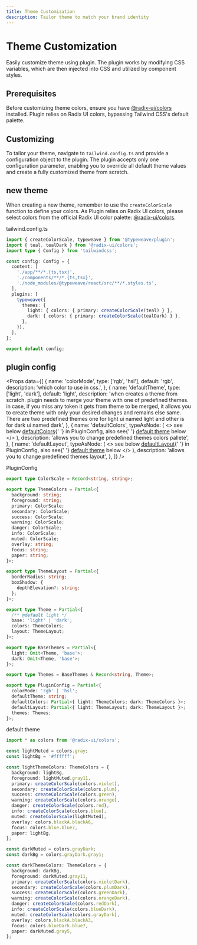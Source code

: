 ```yaml
---
title: Theme Customization
description: Tailor theme to match your brand identity
---
```


# Theme Customization

Easily customize theme using plugin. The plugin works by modifying CSS variables, which are then injected into CSS and utilized by component styles.

## Prerequisites

Before customizing theme colors, ensure you have [@radix-ui/colors](https://www.radix-ui.com/colors) installed. Plugin relies on Radix UI colors, bypassing Tailwind CSS's default palette.

## Customizing

To tailor your theme, navigate to `tailwind.config.ts` and provide a configuration object to the plugin. The plugin accepts only one configuration parameter, enabling you to override all default theme values and create a fully customized theme from scratch.

## new theme

When creating a new theme, remember to use the `createColorScale` function to define your colors. As Plugin relies on Radix UI colors, please select colors from the official Radix UI color palette: [@radix-ui/colors](https://www.radix-ui.com/colors).

<FileName>tailwind.config.ts</FileName>

```ts
import { createColorScale, typeweave } from '@typeweave/plugin';
import { teal, tealDark } from '@radix-ui/colors';
import type { Config } from 'tailwindcss';

const config: Config = {
  content: [
    './app/**/*.{ts,tsx}',
    './components/**/*.{ts,tsx}',
    './node_modules/@typeweave/react/src/**/*.styles.ts',
  ],
  plugins: [
    typeweave({
      themes: {
        light: { colors: { primary: createColorScale(teal) } },
        dark: { colors: { primary: createColorScale(tealDark) } },
      },
    }),
  ],
};

export default config;
```

## plugin config

<Props
  data={[
    {
      name: 'colorMode',
      type: ['rgb', 'hsl'],
      default: 'rgb',
      description: 'which color to use in css.',
    },
    {
      name: 'defaultTheme',
      type: ['light', 'dark'],
      default: 'light',
      description:
        'when creates a theme from scratch. plugin needs to merge your theme with one of predefined themes. in case, if you miss any token it gets from theme to be merged, it allows you to create theme with only your desired changes and remains else same. There are two predefined themes one for light ui named light and other is for dark ui named dark',
    },
    {
      name: 'defaultColors',
      typeAsNode: (
        <>
          see below <a href="native:#plugin-config">defaultColors</a>{' '}
          in PluginConfig, also see{' '}
          <a href="native:#default-theme">default theme</a> below
        </>
      ),
      description:
        'allows you to change predefined themes colors pallete',
    },
    {
      name: 'defaultLayout',
      typeAsNode: (
        <>
          see below <a href="native:#plugin-config">defaultLayout</a>{' '}
          in PluginConfig, also see{' '}
          <a href="native:#default-theme">default theme</a> below
        </>
      ),
      description: 'allows you to change predefined themes layout',
    },
  ]}
/>

<div id="plugin-config">

<FileName>PluginConfig</FileName>

```ts
export type ColorScale = Record<string, string>;

export type ThemeColors = Partial<{
  background: string;
  foreground: string;
  primary: ColorScale;
  secondary: ColorScale;
  success: ColorScale;
  warning: ColorScale;
  danger: ColorScale;
  info: ColorScale;
  muted: ColorScale;
  overlay: string;
  focus: string;
  paper: string;
}>;

export type ThemeLayout = Partial<{
  borderRadius: string;
  boxShadow: {
    depthElevation?: string;
  };
}>;

export type Theme = Partial<{
  /** @default light */
  base: 'light' | 'dark';
  colors: ThemeColors;
  layout: ThemeLayout;
}>;

export type BaseThemes = Partial<{
  light: Omit<Theme, 'base'>;
  dark: Omit<Theme, 'base'>;
}>;

export type Themes = BaseThemes & Record<string, Theme>;

export type PluginConfig = Partial<{
  colorMode: 'rgb' | 'hsl';
  defaultTheme: string;
  defaultColors: Partial<{ light: ThemeColors; dark: ThemeColors }>;
  defaultLayout: Partial<{ light: ThemeLayout; dark: ThemeLayout }>;
  themes: Themes;
}>;
```

</div>

<div id="default-theme">

<FileName>default theme</FileName>

```ts
import * as colors from '@radix-ui/colors';

const lightMuted = colors.gray;
const lightBg = '#ffffff';

const lightThemeColors: ThemeColors = {
  background: lightBg,
  foreground: lightMuted.gray11,
  primary: createColorScale(colors.violet),
  secondary: createColorScale(colors.plum),
  success: createColorScale(colors.green),
  warning: createColorScale(colors.orange),
  danger: createColorScale(colors.red),
  info: createColorScale(colors.blue),
  muted: createColorScale(lightMuted),
  overlay: colors.blackA.blackA6,
  focus: colors.blue.blue7,
  paper: lightBg,
};

const darkMuted = colors.grayDark;
const darkBg = colors.grayDark.gray1;

const darkThemeColors: ThemeColors = {
  background: darkBg,
  foreground: darkMuted.gray11,
  primary: createColorScale(colors.violetDark),
  secondary: createColorScale(colors.plumDark),
  success: createColorScale(colors.greenDark),
  warning: createColorScale(colors.orangeDark),
  danger: createColorScale(colors.redDark),
  info: createColorScale(colors.blueDark),
  muted: createColorScale(colors.grayDark),
  overlay: colors.blackA.blackA3,
  focus: colors.blueDark.blue7,
  paper: darkMuted.gray5,
};
```

</div>
